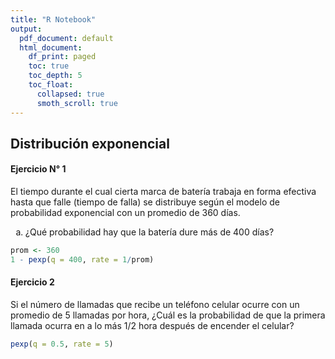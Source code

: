 ```yaml
---
title: "R Notebook"
output:
  pdf_document: default
  html_document:
    df_print: paged
    toc: true
    toc_depth: 5
    toc_float: 
      collapsed: true
      smoth_scroll: true
---
```


## Distribución exponencial

#### Ejercicio N° 1

El tiempo durante el cual cierta marca de batería trabaja en forma efectiva hasta que falle (tiempo de falla) se distribuye según el modelo de probabilidad exponencial con un promedio de 360 días.

a) ¿Qué probabilidad hay que la batería dure más de 400 días?

```r
prom <- 360
1 - pexp(q = 400, rate = 1/prom)
```

#### Ejercicio 2

Si el número de llamadas que recibe un teléfono celular ocurre con un promedio de 5 llamadas por hora, ¿Cuál es la probabilidad de que la primera llamada ocurra en a lo más 1/2 hora después de encender el celular?

```r
pexp(q = 0.5, rate = 5)
```

